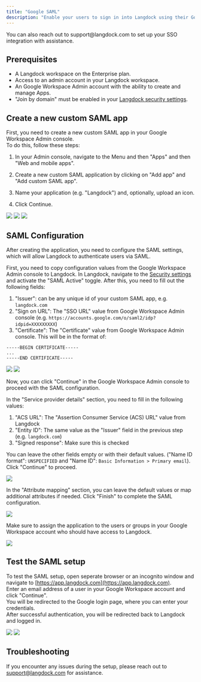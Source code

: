 ```yaml
---
title: "Google SAML"
description: "Enable your users to sign in into Langdock using their Google accounts via SAML."
---
```


<Info>
  You can also reach out to support@langdock.com to set up your SSO integration
  with assistance.
</Info>

## Prerequisites

- A Langdock workspace on the Enterprise plan.
- Access to an admin account in your Langdock workspace.
- An Google Workspace Admin account with the ability to create and manage Apps.
- "Join by domain" must be enabled in your [Langdock security settings](https://app.langdock.com/settings/workspace/security).

## Create a new custom SAML app

First, you need to create a new custom SAML app in your Google Workspace Admin console. <br />
To do this, follow these steps:

1. In your Admin console, navigate to the Menu and then "Apps" and then "Web and mobile apps".

2. Create a new custom SAML application by clicking on "Add app" and "Add custom SAML app".

3. Name your application (e.g. "Langdock") and, optionally, upload an icon.

4. Click Continue.

<img src="/images/google-1.png" />
<img src="/images/google-2.png" />
<img src="/images/google-3.png" />

## SAML Configuration

After creating the application, you need to configure the SAML settings, which will allow Langdock to authenticate users via SAML.

First, you need to copy configuration values from the Google Workspace Admin console to Langdock.
In Langdock, navigate to the [Security settings](https://app.langdock.com/settings/workspace/security) and activate the "SAML Active" toggle. After this, you need to fill out the following fields:

1. "Issuer": can be any unique id of your custom SAML app, e.g. `langdock.com`
2. "Sign on URL": The "SSO URL" value from Google Workspace Admin console (e.g. `https://accounts.google.com/o/saml2/idp?idpid=XXXXXXXXX`)
3. "Certificate": The "Certificate" value from Google Workspace Admin console. This will be in the format of:

```
-----BEGIN CERTIFICATE-----
...
-----END CERTIFICATE-----
```

<img src="/images/google-4.png" />
<img src="/images/google-5.png" />

Now, you can click "Continue" in the Google Workspace Admin console to proceed with the SAML configuration.

In the "Service provider details" section, you need to fill in the following values:

1. "ACS URL": The "Assertion Consumer Service (ACS) URL" value from Langdock
2. "Entity ID": The same value as the "Issuer" field in the previous step (e.g. `langdock.com`)
3. "Signed response": Make sure this is checked

You can leave the other fields empty or with their default values. ("Name ID format": `UNSPECIFIED` and "Name ID": `Basic Information > Primary email`). Click "Continue" to proceed.

<img src="/images/google-6.png" />

In the "Attribute mapping" section, you can leave the default values or map additional attributes if needed. Click "Finish" to complete the SAML configuration.

<img src="/images/google-7.png" />

Make sure to assign the application to the users or groups in your Google Workspace account who should have access to Langdock.

<img src="/images/google-8.png" />

## Test the SAML setup

To test the SAML setup, open seperate browser or an incognito window and navigate to [https://app.langdock.com](https://app.langdock.com). <br />
Enter an email address of a user in your Google Workspace account and click "Continue". <br />
You will be redirected to the Google login page, where you can enter your credentials. <br />
After successful authentication, you will be redirected back to Langdock and logged in.

<img src="/images/google-9.png" />
<img src="/images/google-10.png" />

## Troubleshooting

If you encounter any issues during the setup, please reach out to support@langdock.com for assistance.
